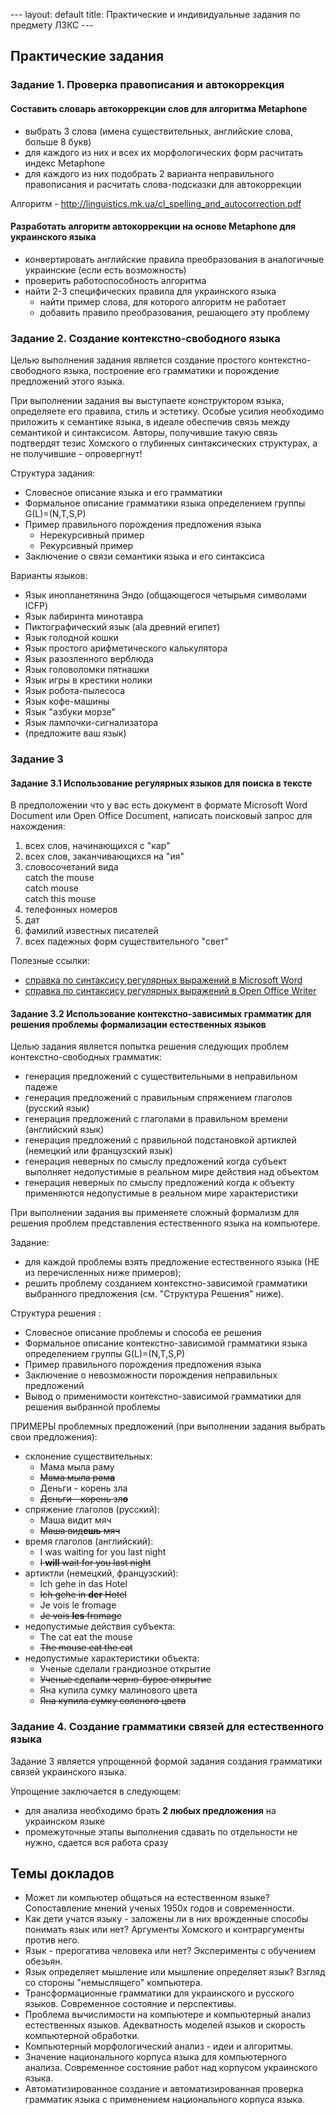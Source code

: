 ---
layout: default
title: Практические и индивидуальные задания по предмету ЛЗКС
---
== Практические задания ==

=== Задание 1. Проверка правописания и автокоррекция ===

==== Составить словарь автокоррекции слов для алгоритма Metaphone ====
* выбрать 3 слова (имена существительных, английские слова, больше 8 букв)
* для каждого из них и всех их морфологических форм расчитать индекс Metaphone
* для каждого из них подобрать 2 варианта неправильного правописания и расчитать слова-подсказки для автокоррекции

Алгоритм - http://linguistics.mk.ua/cl_spelling_and_autocorrection.pdf

==== Разработать алгоритм автокоррекции на основе Metaphone для украинского языка ====
* конвертировать английские правила преобразования в аналогичные украинские (если есть возможность)
* проверить работоспособность алгоритма
* найти 2-3 специфических правила для украинского языка
** найти пример слова, для которого алгоритм не работает
** добавить правило преобразования, решающего эту проблему


=== Задание 2. Создание контекстно-свободного языка ===

Целью выполнения задания является создание простого контекстно-свободного языка, построение его грамматики и порождение предложений этого языка.

При выполнении задания вы выступаете конструктором языка, определяете его правила, стиль и эстетику. Особые усилия необходимо приложить к семантике языка, в идеале обеспечив связь между семантикой и синтаксисом. Авторы, получившие такую связь подтвердят тезис Хомского о глубинных синтаксических структурах, а не получившие - опровергнут!

Структура задания:
* Словесное описание языка и его грамматики
* Формальное описание грамматики языка определением группы G(L)=(N,T,S,P)
* Пример правильного порождения предложения языка
** Нерекурсивный пример
** Рекурсивный пример
* Заключение о связи семантики языка и его синтаксиса

Варианты языков:
* Язык инопланетянина Эндо (общающегося четырьмя символами ICFP)
* Язык лабиринта минотавра
* Пиктографический язык (ala древний египет)
* Язык голодной кошки
* Язык простого арифметического калькулятора
* Язык разозленного верблюда
* Язык головоломки пятнашки
* Язык игры в крестики нолики
* Язык робота-пылесоса
* Язык кофе-машины
* Язык "азбуки морзе"
* Язык лампочки-сигнализатора
* (предложите ваш язык)



=== Задание 3 ===
==== Задание 3.1 Использование регулярных языков для поиска в тексте ====
В предположении что у вас есть документ в формате Microsoft Word Document или Open Office Document, написать поисковый запрос для нахождения:
# всех слов, начинающихся с "кар"
# всех слов, заканчивающихся на "ия"
# словосочетаний вида<br/>catch the mouse<br/>catch mouse<br/>catch this mouse
# телефонных номеров
# дат
# фамилий известных писателей
# всех падежных форм существительного "свет"


Полезные ссылки:
* [http://office.microsoft.com/en-us/help/HA010873051033.aspx справка по синтаксису регулярных выражений в Microsoft Word]
* [http://wiki.services.openoffice.org/wiki/Documentation/How_Tos/Regular_Expressions_in_Writer справка по синтаксису регулярных выражений в Open Office Writer]

==== Задание 3.2 Использование контекстно-зависимых грамматик для решения проблемы формализации естественных языков ====

Целью задания является попытка решения следующих проблем контекстно-свободных грамматик:
* генерация предложений с существительными в неправильном падеже
* генерация предложений с правильным спряжением глаголов (русский язык)
* генерация предложений с глаголами в правильном времени (английский язык)
* генерация предложений с правильной подстановкой артиклей (немецкий или французский язык)
* генерация неверных по смыслу предложений когда субъект выполняет недопустимые в реальном мире действия над объектом
* генерация неверных по смыслу предложений когда к объекту применяются недопустимые в реальном мире характеристики

При выполнении задания вы применяете сложный формализм для решения проблем представления естественного языка на компьютере. 

Задание:
* для каждой проблемы взять предложение естественного языка (НЕ из перечисленных ниже примеров);
* решить проблему созданием контекстно-зависимой грамматики выбранного предложения (см. "Структура Решения" ниже).

Структура решения :
* Словесное описание проблемы и способа ее решения
* Формальное описание контекстно-зависимой грамматики языка определением группы G(L)=(N,T,S,P)
* Пример правильного порождения предложения языка
* Заключение о невозможности порождения неправильных предложений
* Вывод о применимости контекстно-зависимой грамматики для решения выбранной проблемы

ПРИМЕРЫ проблемных предложений (при выполнении задания выбрать свои предложения):
* склонение существительных:
** Мама мыла раму
** <s>Мама мыла рам<b>а</b></s>
** Деньги - корень зла
** <s>Деньги - корень зл<b>о</b></s>
* спряжение глаголов (русский):
** Маша видит мяч
** <s>Маша вид<b>ешь</b> мяч</s>
* время глаголов (английский):
** I was waiting for you last night
** <s>I <b>will</b> wait for you last night</s>
* артиктли (немецкий, французский):
** Ich gehe in das Hotel
** <s>Ich gehe in <b>der</b> Hotel</s>
** Je vois le fromage
** <s>Je vois <b>les</b> fromage</s>
* недопустимые действия субъекта:
** The cat eat the mouse
** <s>The mouse eat the cat</s>
* недопустимые характеристики объекта:
** Ученые сделали грандиозное открытие
** <s>Ученые сделали черно-бурое открытие</s>
** Яна купила сумку малинового цвета
** <s>Яна купила сумку соленого цвета</s>



=== Задание 4. Создание грамматики связей для естественного языка ===
Задание 3 является упрощенной формой задания создания грамматики связей украинского языка.

Упрощение заключается в следующем:
* для анализа необходимо брать '''2 любых предложения''' на украинском языке
* промежуточные этапы выполнения сдавать по отдельности не нужно, сдается вся работа сразу



== Темы докладов ==

* Может ли компьютер общаться на естественном языке? Сопоставление мнений ученых 1950х годов и современности.
* Как дети учатся языку - заложены ли в них врожденные способы понимать язык или нет? Аргументы Хомского и контраргументы против него.
* Язык - прерогатива человека или нет? Эксперименты с обучением обезьян.
* Язык определяет мышление или мышление определяет язык? Взгляд со стороны "немыслящего" компьютера.
* Трансформационные грамматики для украинского и русского языков. Современное состояние и перспективы.
* Проблема вычислимости на компьютере и компьютерный анализ естественных языков. Адекватность моделей языков и скорость компьютерной обработки.
* Компьютерный морфологический анализ - идеи и алгоритмы.
* Значение национального корпуса языка для компьютерного анализа. Современное состояние работ над корпусом украинского языка.
* Автоматизированное создание и автоматизированная проверка грамматик языка с применением национального корпуса языка.
